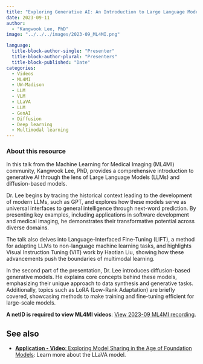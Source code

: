 ```yaml
---
title: "Exploring Generative AI: An Introduction to Large Language Models and Diffusion Models"
date: 2023-09-11
author: 
  - "Kangwook Lee, PhD"
image: "../../../images/2023-09_ML4MI.png"

language: 
  title-block-author-single: "Presenter"
  title-block-author-plural: "Presenters"
  title-block-published: "Date"
categories:
  - Videos
  - ML4MI
  - UW-Madison
  - LLM
  - VLM
  - LLaVA
  - LLM
  - GenAI
  - Diffusion
  - Deep learning
  - Multimodal learning
---
```


### About this resource
In this talk from the Machine Learning for Medical Imaging (ML4MI) community, Kangwook Lee, PhD, provides a comprehensive introduction to generative AI through the lens of Large Language Models (LLMs) and diffusion-based models.

Dr. Lee begins by tracing the historical context leading to the development of modern LLMs, such as GPT, and explores how these models serve as universal interfaces to general intelligence through next-word prediction. By presenting key examples, including applications in software development and medical imaging, he demonstrates their transformative potential across diverse domains.

The talk also delves into Language-Interfaced Fine-Tuning (LIFT), a method for adapting LLMs to non-language machine learning tasks, and highlights Visual Instruction Tuning (VIT) work by Haotian Liu, showing how these advancements push the boundaries of multimodal learning.

In the second part of the presentation, Dr. Lee introduces diffusion-based generative models. He explains core concepts behind these models, emphasizing their unique approach to data synthesis and generative tasks. Additionally, topics such as LoRA (Low-Rank Adaptation) are briefly covered, showcasing methods to make training and fine-tuning efficient for large-scale models.

**A netID is required to view ML4MI videos**: [View 2023-09 ML4MI recording](https://mediaspace.wisc.edu/media/Exploring+Generative+AI%3A+An+Introduction+to+Large+Language+Models+and+Diffusion+Models+-+Kangwook+Lee+-+Sep+2023/1_t5kux56c).

## See also
- [**Application - Video**: Exploring Model Sharing in the Age of Foundation Models
](https://uw-madison-datascience.github.io/ML-X-Nexus/Toolbox/Models/UNET.html): Learn more about the LLaVA model.
